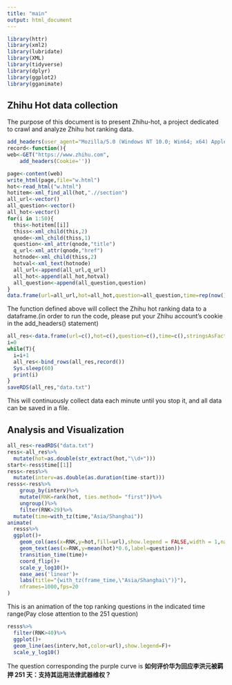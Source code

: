 ```yaml
---
title: "main"
output: html_document
---
```


```r
library(httr)
library(xml2)
library(lubridate)
library(XML)
library(tidyverse)
library(dplyr)
library(ggplot2)
library(gganimate)
```

## Zhihu Hot data collection

The purpose of this document is to present Zhihu-hot, a project dedicated to crawl and analyze Zhihu hot ranking data.

```r
add_headers(user_agent="Mozilla/5.0 (Windows NT 10.0; Win64; x64) AppleWebKit/537.36 (KHTML, like Gecko) Chrome/79.0.3945.79 Safari/537.36")
record<-function(){
web<-GET("https://www.zhihu.com",
    add_headers(Cookie=''))

page<-content(web)
write_html(page,file="w.html")
hot<-read_html("w.html")
hotitem<-xml_find_all(hot,".//section")
all_url<-vector()
all_question<-vector()
all_hot<-vector()
for(i in 1:50){
  this<-hotitem[[i]]
  thiss<-xml_child(this,2)
  qnode<-xml_child(thiss,1)
  question<-xml_attr(qnode,"title")
  q_url<-xml_attr(qnode,"href")
  hotnode<-xml_child(thiss,2)
  hotval<-xml_text(hotnode)
  all_url<-append(all_url,q_url)
  all_hot<-append(all_hot,hotval)
  all_question<-append(all_question,question)
}
data.frame(url=all_url,hot=all_hot,question=all_question,time=rep(now(),50),stringsAsFactors = F)}
```

The function defined above will collect the Zhihu hot ranking data to a dataframe.(in order to run the code, please put your Zhihu account's cookie in the add_headers() statement)

```r
all_res<-data.frame(url=c(),hot=c(),question=c(),time=c(),stringsAsFactors = F)
i=0
while(T){
  i=i+1
  all_res<-bind_rows(all_res,record())
  Sys.sleep(60)
  print(i)
}
saveRDS(all_res,"data.txt")
```

This will continuously collect data each minute until you stop it, and all data can be saved in a file.

## Analysis and Visualization

```r
all_res<-readRDS("data.txt")
ress<-all_res%>%
  mutate(hot=as.double(str_extract(hot,"\\d+")))
start<-ress$time[[1]]
ress<-ress%>%
  mutate(interv=as.double(as.duration(time-start)))
resss<-ress%>%
    group_by(interv)%>%
    mutate(RNK=rank(hot, ties.method= "first"))%>%
    ungroup()%>%
    filter(RNK>29)%>%
  mutate(time=with_tz(time,"Asia/Shanghai"))
animate(
  resss%>%
  ggplot()+
    geom_col(aes(x=RNK,y=hot,fill=url),show.legend = FALSE,width = 1,na.rm=F)+
    geom_text(aes(x=RNK,y=mean(hot)*0.6,label=question))+
    transition_time(time)+
    coord_flip()+
    scale_y_log10()+
    ease_aes('linear')+
    labs(title="{with_tz(frame_time,\"Asia/Shanghai\")}"),
    nframes=1000,fps=20
)
```

This is an animation of the top ranking questions in the indicated time range(Pay close attention to the 251 question)

```r
resss%>%
  filter(RNK>40)%>%
  ggplot()+
  geom_line(aes(interv,hot,color=url),show.legend=F)+
  scale_y_log10()
```

The question corresponding the purple curve is **如何评价华为回应李洪元被羁押 251 天：支持其运用法律武器维权？**


